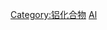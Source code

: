 {{Cat main|有机铝化合物}}
{{Commons cat|Organoaluminium compounds}}

[[Category:铝化合物|Category:铝化合物]]
[[Category:有机金属化合物|Al]]